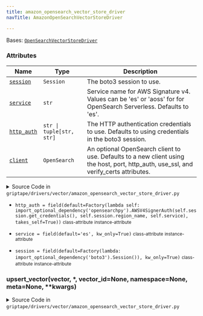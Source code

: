```yaml
---
title: amazon_opensearch_vector_store_driver
navTitle: AmazonOpenSearchVectorStoreDriver

---
```


<span id="griptape.drivers.vector.amazon_opensearch_vector_store_driver.AmazonOpenSearchVectorStoreDriver"></span>

Bases:
 [`OpenSearchVectorStoreDriver`](opensearch.mdx#griptape.drivers.vector.opensearch.OpenSearchVectorStoreDriver "OpenSearchVectorStoreDriver (griptape.drivers.vector.opensearch.OpenSearchVectorStoreDriver)")

### Attributes

| Name                                                                                                                                                                                                                                                                                                                                                                                                                                                                                                                                                                                            | Type                     | Description                                                                                                                                |
| ----------------------------------------------------------------------------------------------------------------------------------------------------------------------------------------------------------------------------------------------------------------------------------------------------------------------------------------------------------------------------------------------------------------------------------------------------------------------------------------------------------------------------------------------------------------------------------------------- | ------------------------ | ------------------------------------------------------------------------------------------------------------------------------------------ |
| <a href="amazon_opensearch_vector_store_driver.mdx#griptape.drivers.vector.amazon_opensearch_vector_store_driver.AmazonOpenSearchVectorStoreDriver.session" title="session = field(default=Factory(lambda: import_optional_dependency('boto3').Session()), kw_only=True)           class-attribute       instance-attribute    (griptape.drivers.vector.amazon_opensearch_vector_store_driver.AmazonOpenSearchVectorStoreDriver.session)"><code class="language-python">session</code></a>                                                                                                      | `Session`                | The boto3 session to use.<br/>                                                                                                             |
| <a href="amazon_opensearch_vector_store_driver.mdx#griptape.drivers.vector.amazon_opensearch_vector_store_driver.AmazonOpenSearchVectorStoreDriver.service" title="service = field(default='es', kw_only=True)           class-attribute       instance-attribute    (griptape.drivers.vector.amazon_opensearch_vector_store_driver.AmazonOpenSearchVectorStoreDriver.service)"><code class="language-python">service</code></a>                                                                                                                                                                | `str`                    | Service name for AWS Signature v4. Values can be 'es' or 'aoss' for for OpenSearch Serverless. Defaults to 'es'.<br/>                      |
| <a href="amazon_opensearch_vector_store_driver.mdx#griptape.drivers.vector.amazon_opensearch_vector_store_driver.AmazonOpenSearchVectorStoreDriver.http_auth" title="http_auth = field(default=Factory(lambda self: import_optional_dependency('opensearchpy').AWSV4SignerAuth(self.session.get_credentials(), self.session.region_name, self.service), takes_self=True))           class-attribute       instance-attribute    (griptape.drivers.vector.amazon_opensearch_vector_store_driver.AmazonOpenSearchVectorStoreDriver.http_auth)"><code class="language-python">http_auth</code></a> | `str \| tuple[str, str]` | The HTTP authentication credentials to use. Defaults to using credentials in the boto3 session.<br/>                                       |
| <a href="opensearch_vector_store_driver.mdx#griptape.drivers.vector.opensearch_vector_store_driver.OpenSearchVectorStoreDriver.client" title="client() (griptape.drivers.vector.amazon_opensearch_vector_store_driver.AmazonOpenSearchVectorStoreDriver.client)"><code class="language-python">client</code></a>                                                                                                                                                                                                                                                                                | `OpenSearch`             | An optional OpenSearch client to use. Defaults to a new client using the host, port, http_auth, use_ssl, and verify_certs attributes.<br/> |

<details><summary>Source Code in <code>griptape&#47;drivers&#47;vector&#47;amazon_opensearch_vector_store_driver.py</code></summary>

```python
@define
class AmazonOpenSearchVectorStoreDriver(OpenSearchVectorStoreDriver):
    """A Vector Store Driver for Amazon OpenSearch.

    Attributes:
        session: The boto3 session to use.
        service: Service name for AWS Signature v4. Values can be 'es' or 'aoss' for for OpenSearch Serverless. Defaults to 'es'.
        http_auth: The HTTP authentication credentials to use. Defaults to using credentials in the boto3 session.
        client: An optional OpenSearch client to use. Defaults to a new client using the host, port, http_auth, use_ssl, and verify_certs attributes.
    """

    session: Session = field(default=Factory(lambda: import_optional_dependency("boto3").Session()), kw_only=True)
    service: str = field(default="es", kw_only=True)
    http_auth: str | tuple[str, str] = field(
        default=Factory(
            lambda self: import_optional_dependency("opensearchpy").AWSV4SignerAuth(
                self.session.get_credentials(),
                self.session.region_name,
                self.service,
            ),
            takes_self=True,
        ),
    )

    def upsert_vector(
        self,
        vector: list[float],
        *,
        vector_id: Optional[str] = None,
        namespace: Optional[str] = None,
        meta: Optional[dict] = None,
        **kwargs,
    ) -> str:
        """Inserts or updates a vector in OpenSearch.

        If a vector with the given vector ID already exists, it is updated; otherwise, a new vector is inserted.
        Metadata associated with the vector can also be provided.
        """
        vector_id = vector_id or str_to_hash(str(vector))
        doc = {"vector": vector, "namespace": namespace, "metadata": meta}
        doc.update(kwargs)
        if self.service == "aoss":
            response = self.client.index(index=self.index_name, body=doc)
        else:
            response = self.client.index(index=self.index_name, id=vector_id, body=doc)

        return response["_id"]
```

</details>

-   `http_auth = field(default=Factory(lambda self: import_optional_dependency('opensearchpy').AWSV4SignerAuth(self.session.get_credentials(), self.session.region_name, self.service), takes_self=True))` <small>class-attribute</small> <small>instance-attribute</small>  <span id="griptape.drivers.vector.amazon_opensearch_vector_store_driver.AmazonOpenSearchVectorStoreDriver.http_auth"></span> 

-   `service = field(default='es', kw_only=True)` <small>class-attribute</small> <small>instance-attribute</small>  <span id="griptape.drivers.vector.amazon_opensearch_vector_store_driver.AmazonOpenSearchVectorStoreDriver.service"></span> 

-   `session = field(default=Factory(lambda: import_optional_dependency('boto3').Session()), kw_only=True)` <small>class-attribute</small> <small>instance-attribute</small>  <span id="griptape.drivers.vector.amazon_opensearch_vector_store_driver.AmazonOpenSearchVectorStoreDriver.session"></span> 

<span id="griptape.drivers.vector.amazon_opensearch_vector_store_driver.AmazonOpenSearchVectorStoreDriver.upsert_vector"></span>

### upsert_vector(vector, \*, vector_id=None, namespace=None, meta=None, \*\*kwargs)

<details><summary>Source Code in <code>griptape&#47;drivers&#47;vector&#47;amazon_opensearch_vector_store_driver.py</code></summary>

```python
def upsert_vector(
    self,
    vector: list[float],
    *,
    vector_id: Optional[str] = None,
    namespace: Optional[str] = None,
    meta: Optional[dict] = None,
    **kwargs,
) -> str:
    """Inserts or updates a vector in OpenSearch.

    If a vector with the given vector ID already exists, it is updated; otherwise, a new vector is inserted.
    Metadata associated with the vector can also be provided.
    """
    vector_id = vector_id or str_to_hash(str(vector))
    doc = {"vector": vector, "namespace": namespace, "metadata": meta}
    doc.update(kwargs)
    if self.service == "aoss":
        response = self.client.index(index=self.index_name, body=doc)
    else:
        response = self.client.index(index=self.index_name, id=vector_id, body=doc)

    return response["_id"]
```

</details>

